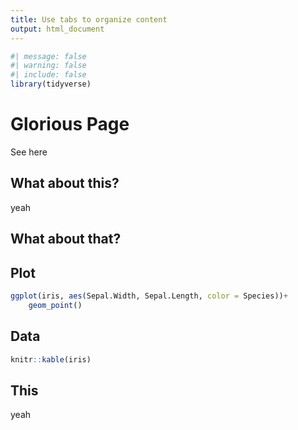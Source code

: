 ```yaml
---
title: Use tabs to organize content
output: html_document
---
```


```r
#| message: false
#| warning: false
#| include: false
library(tidyverse)
```


# Glorious Page 

See here

## What about this?


yeah 


## What about that?

::: {.panel-tabset}

## Plot

```r
ggplot(iris, aes(Sepal.Width, Sepal.Length, color = Species))+
    geom_point()
```

## Data

```r
knitr::kable(iris)
```

:::

## This 

yeah